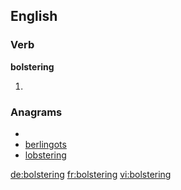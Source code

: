 ==English==

===Verb===
'''bolstering'''

# {{present participle of|[[bolster]]}}

===Anagrams===
* {{alphagram|begilnorst}}
* [[berlingots#English|berlingots]]
* [[lobstering#English|lobstering]]


[[de:bolstering]]
[[fr:bolstering]]
[[vi:bolstering]]